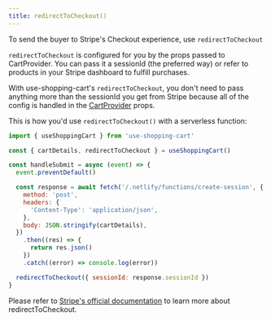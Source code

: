 ```yaml
---
title: redirectToCheckout()
---
```


To send the buyer to Stripe's Checkout experience, use `redirectToCheckout`

`redirectToCheckout` is configured for you by the props passed to CartProvider. You can pass it a sessionId
(the preferred way) or refer to products in your Stripe dashboard to fulfill purchases.

With use-shopping-cart's `redirectToCheckout`, you don't need to pass anything more than the sessionId you get
from Stripe because all of the config is handled in the [CartProvider](cartprovider) props.

This is how you'd use `redirectToCheckout()` with a serverless function:

```jsx
import { useShoppingCart } from 'use-shopping-cart'

const { cartDetails, redirectToCheckout } = useShoppingCart()

const handleSubmit = async (event) => {
  event.preventDefault()

  const response = await fetch('/.netlify/functions/create-session', {
    method: 'post',
    headers: {
      'Content-Type': 'application/json',
    },
    body: JSON.stringify(cartDetails),
  })
    .then((res) => {
      return res.json()
    })
    .catch((error) => console.log(error))

  redirectToCheckout({ sessionId: response.sessionId })
}
```

Please refer to [Stripe's official documentation](https://stripe.com/docs/js/checkout/redirect_to_checkout)
to learn more about redirectToCheckout.
